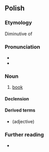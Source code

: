 {{also|książką}}
==Polish==

===Etymology===
Diminutive of {{m|pl|księga}}

===Pronunciation===
* {{pl-IPA}}
* {{audio|pl-książka.ogg|audio|lang=pl}}

===Noun===
{{pl-noun|f|dim=książeczka}}

# [[book]]

====Declension====
{{pl-decl-noun-f}}

====Derived terms====
* {{l|pl|książkowy}} (adjective)

===Further reading===
* {{R:PWN}}